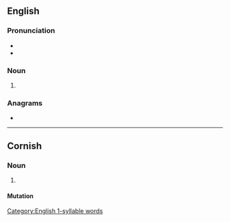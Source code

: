 {{also|Treys}}
==English==

===Pronunciation===
* {{IPA|/tɹeɪz/|lang=en}}
* {{rhymes|eɪz|lang=en}}
{{rfap|lang=en}}

===Noun===
{{head|en|noun plural form}}

# {{plural of|trey|lang=en}}

===Anagrams===
* {{anagrams|en|Strey|Styer|Tyers|resty|tyers|tyres}}

[[Category:English 1-syllable words]]

----

==Cornish==

===Noun===
{{head|kw|noun plural form}}

# {{plural of|troos||foot|lang=kw}}

====Mutation====
{{kw mut cons|t|reys}}